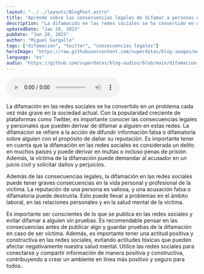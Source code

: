 ```yaml
---
layout: "../../layouts/BlogPost.astro"
title: "Aprende sobre las consecuencias legales de difamar a personas en Twitter"
description: "La difamación en las redes sociales se ha convertido en un problema cada vez más grave en la sociedad actual."
updatedDate: "Jan 28, 2023"
pubDate: "Jan 28, 2023"
author: "Miguel Gargallo"
tags: ["difamación", "twitter", "consecuencias legales"]
heroImage: "https://raw.githubusercontent.com/superdatas/blog-images/main/ai-advancement-science.png"
language: "es"
audio: "https://github.com/superdatas/blog-audios/blob/main/difamacion-twitter-consecuencias-legales.mp3"
---
```


<audio controls>
  <source src="https://github.com/superdatas/blog-audios/blob/main/difamacion-twitter-consecuencias-legales.mp3?raw=true" type="audio/mp3" />
</audio> 

La difamación en las redes sociales se ha convertido en un problema cada vez más grave en la sociedad actual. Con la popularidad creciente de plataformas como Twitter, es importante conocer las consecuencias legales y personales que pueden derivar de difamar a alguien en estas redes. La difamación se refiere a la acción de difundir información falsa o difamatoria sobre alguien con el propósito de dañar su reputación. Es importante tener en cuenta que la difamación en las redes sociales es considerada un delito en muchos países y puede derivar en multas o incluso penas de prisión. Además, la víctima de la difamación puede demandar al acusador en un juicio civil y solicitar daños y perjuicios.

Además de las consecuencias legales, la difamación en las redes sociales puede tener graves consecuencias en la vida personal y profesional de la víctima. La reputación de una persona es valiosa, y una acusación falsa o difamatoria puede destruirla. Esto puede llevar a problemas en el ámbito laboral, en las relaciones personales y en la salud mental de la víctima.

Es importante ser conscientes de lo que se publica en las redes sociales y evitar difamar a alguien sin pruebas. Es recomendable pensar en las consecuencias antes de publicar algo y guardar pruebas de la difamación en caso de ser víctima. Además, es importante tener una actitud positiva y constructiva en las redes sociales, evitando actitudes tóxicas que pueden afectar negativamente nuestra salud mental. Utilice las redes sociales para conectarse y compartir información de manera positiva y constructiva, contribuyendo a crear un ambiente en línea más positivo y seguro para todos.